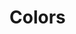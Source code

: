 
<Meta title="Style Guide/Colors" />

# Colors

<div class="pt-32">
  <ColorPalette>
    <ColorItem
      title="Banana"
      subtitle="Yellow"
      colors={{
        "800": "#FAD161",
        "700": "#FAD161",
        "600": "#FAD161",
        "500": "#FAD161",
        "400": "#FBDA7F",
        "300": "#FCE29C",
        "200": "#FDEBBA",
        "100": "#FEF4D8",
        "50": "#FEF8E6",
      }}
    />
    <ColorItem
      title="Plummy"
      subtitle="Maroon"
      colors={{
        "500": "#A04163",
        "400": "#BB597C",
        "300": "#CA7D99",
        "200": "#D9A1B5",
        "100": "#E8C5D2",
        "50": "#EFD8E0",
      }}
    />
    <ColorItem
      title="Cherry"
      subtitle="Red"
      colors={{
        "500": "#FF005B",
        "400": "#FF337C",
        "300": "#FF669D",
        "200": "#FF99BD",
        "100": "#FFCCDE",
        "50": "#FFE5EF",
      }}
    />
    <ColorItem
      title="Pistachio"
      subtitle="Green"
      colors={{
        "500": "#7AFAD4",
        "400": "#93FBDC",
        "300": "#ABFCE4",
        "200": "#C4FDEC",
        "100": "#DCFEF4",
        "50": "#E9FEF8",
      }}
    />
    <ColorItem
      title="Raisin"
      subtitle="Black"
      colors={{
        "500": "#27272B",
        "400": "#47474E",
        "300": "#666671",
        "200": "#878792",
        "100": "#AAAAB2",
        "50": "#BBBBC1",
      }}
    />
    <ColorItem
      title="Coconut"
      subtitle="White"
      colors={{
        "": "#FAF3EC",
      }}
    />
  </ColorPalette>
</div>